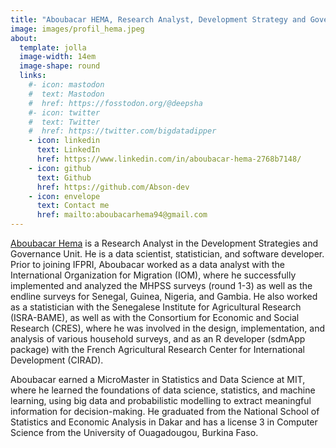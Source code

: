 ```yaml
---
title: "Aboubacar HEMA, Research Analyst, Development Strategy and Governance Unit, International Food Policy Research Institute"
image: images/profil_hema.jpeg
about:
  template: jolla
  image-width: 14em
  image-shape: round
  links:
    #- icon: mastodon
    #  text: Mastodon
    #  href: https://fosstodon.org/@deepsha
    #- icon: twitter
    #  text: Twitter
    #  href: https://twitter.com/bigdatadipper
    - icon: linkedin
      text: LinkedIn
      href: https://www.linkedin.com/in/aboubacar-hema-2768b7148/
    - icon: github
      text: Github
      href: https://github.com/Abson-dev
    - icon: envelope
      text: Contact me
      href: mailto:aboubacarhema94@gmail.com
---
```


[Aboubacar Hema](https://www.ifpri.org/profile/aboubacar-hema) is a Research Analyst in the Development Strategies and Governance Unit. He is a data scientist, statistician, and software developer. Prior to joining IFPRI, Aboubacar worked as a data analyst with the International Organization for Migration (IOM), where he successfully implemented and analyzed the MHPSS surveys (round 1-3) as well as the endline surveys for Senegal, Guinea, Nigeria, and Gambia. He also worked as a statistician with the Senegalese Institute for Agricultural Research (ISRA-BAME), as well as with the Consortium for Economic and Social Research (CRES), where he was involved in the design, implementation, and analysis of various household surveys, and as an R developer (sdmApp package) with the French Agricultural Research Center for International Development (CIRAD).

Aboubacar earned a MicroMaster in Statistics and Data Science at MIT, where he learned the foundations of data science, statistics, and machine learning, using big data and probabilistic modelling to extract meaningful information for decision-making. He graduated from the National School of Statistics and Economic Analysis in Dakar and has a license 3 in Computer Science from the University of Ouagadougou, Burkina Faso.
